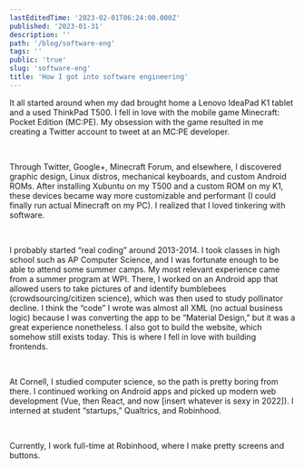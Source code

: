 ```yaml
---
lastEditedTime: '2023-02-01T06:24:00.000Z'
published: '2023-01-31'
description: ''
path: '/blog/software-eng'
tags: ''
public: 'true'
slug: 'software-eng'
title: 'How I got into software engineering'
---
```



It all started around when my dad brought home a Lenovo IdeaPad K1 tablet and a used ThinkPad T500. I fell in love with the mobile game Minecraft: Pocket Edition (MC:PE). My obsession with the game resulted in me creating a Twitter account to tweet at an MC:PE developer.

<br />


Through Twitter, Google+, Minecraft Forum, and elsewhere, I discovered graphic design, Linux distros, mechanical keyboards, and custom Android ROMs. After installing Xubuntu on my T500 and a custom ROM on my K1, these devices became way more customizable and performant (I could finally run actual Minecraft on my PC). I realized that I loved tinkering with software.

<br />


I probably started “real coding” around 2013-2014. I took classes in high school such as AP Computer Science, and I was fortunate enough to be able to attend some summer camps. My most relevant experience came from a summer program at WPI. There, I worked on an Android app that allowed users to take pictures of and identify bumblebees (crowdsourcing/citizen science), which was then used to study pollinator decline. I think the “code” I wrote was almost all XML (no actual business logic) because I was converting the app to be “Material Design,” but it was a great experience nonetheless. I also got to build the website, which somehow still exists today. This is where I fell in love with building frontends.

<br />


At Cornell, I studied computer science, so the path is pretty boring from there. I continued working on Android apps and picked up modern web development (Vue, then React, and now [insert whatever is sexy in 2022]). I interned at student “startups,” Qualtrics, and Robinhood. 

<br />


Currently, I work full-time at Robinhood, where I make pretty screens and buttons.

